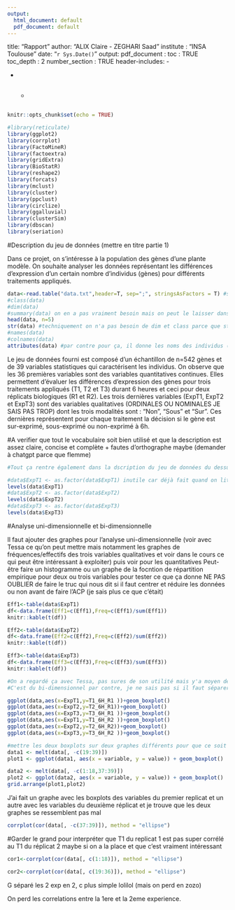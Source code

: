 ```yaml
---
output:
  html_document: default
  pdf_document: default
---
```

title: "Rapport"
author: "ALIX Claire - ZEGHARI Saad"
institute : "INSA Toulouse"
date: "`r Sys.Date()`"
output: 
  pdf_document :
    toc : TRUE
    toc_depth : 2
    number_section : TRUE
header-includes:
   - \usepackage{dsfont}
   - \usepackage{color}
   - \newcommand{\1}{\mathds{1}}
---

```r
knitr::opts_chunk$set(echo = TRUE)

#library(reticulate)
library(ggplot2)
library(corrplot)
library(FactoMineR)
library(factoextra)
library(gridExtra)
library(BioStatR)
library(reshape2)
library(forcats)
library(mclust)
library(cluster)
library(ppclust)
library(circlize)
library(ggalluvial)
library(clusterSim)
library(dbscan)
library(seriation)

```
#Description du jeu de données (mettre en titre partie 1)

Dans ce projet, on s'intéresse à la population des gènes d'une plante modèle. On souhaite analyser les données représentant les différences d'expression d'un certain nombre d'individus (gènes) pour différents traitements appliqués.

```r
data<-read.table("data.txt",header=T, sep=";", stringsAsFactors = T) #stringsAsFactors converti les variables qualitatives en factors
#class(data)
#dim(data)
#summary(data) on en a pas vraiment besoin mais on peut le laisser dans le code
head(data, n=5)
str(data) #techniquement on n'a pas besoin de dim et class parce que str les donne au début et puis names, colnames donnent les noms des variables mais on les voit déjà dans str donc inutile
#names(data)
#colnames(data)
attributes(data) #par contre pour ça, il donne les noms des individus (gènes) donc peut-être à garder juste dans le code
```
Le jeu de données fourni est composé d'un échantillon de n=542 gènes et de 39 variables statistiques qui caractérisent les individus. On observe que les 36 premières variables sont des variables quantitatives continues. Elles permettent d'évaluer les différences d'expression des gènes pour trois traitements appliqués (T1, T2 et T3) durant 6 heures et ceci pour deux réplicats biologiques (R1 et R2).
Les trois dernières variables (ExpT1, ExpT2 et ExpT3) sont des variables qualitatives (ORDINALES OU NOMINALES JE SAIS PAS TROP) dont les trois modalités sont : "Non", "Sous" et "Sur". Ces dernières représentent pour chaque traitement la décision si le gène est sur-exprimé, sous-exprimé ou non-exprimé à 6h.

#A verifier que tout le vocabulaire soit bien utilisé et que la description est assez claire, concise et complète + fautes d'orthographe maybe (demander à chatgpt parce que flemme)


```r
#Tout ça rentre également dans la dscription du jeu de données du dessus mais pas forcément utile car l'info est déjà donnée par le str(data) du dessus

#data$ExpT1 <- as.factor(data$ExpT1) inutile car déjà fait quand on lit les données
levels(data$ExpT1)
#data$ExpT2 <- as.factor(data$ExpT2)
levels(data$ExpT2)
#data$ExpT3 <- as.factor(data$ExpT3)
levels(data$ExpT3)
```
#Analyse uni-dimensionnelle et bi-dimensionnelle

Il faut ajouter des graphes pour l'analyse uni-dimensionnelle (voir avec Tessa ce qu'on peut mettre mais notamment les graphes de fréquences/effectifs des trois variables qualitatives et voir dans le cours ce qui peut être intéressant à exploiter) puis voir pour les quantitatives
Peut-être faire un histogramme ou un graphe de la focntion de répartition empirique pour deux ou trois variables pour tester ce que ça donne
NE PAS OUBLIER de faire le truc qui nous dit si il faut centrer et réduire les données ou non avant de faire l'ACP (je sais plus ce que c'était)
```r
Eff1<-table(data$ExpT1)
df<-data.frame(Eff1=c(Eff1),Freq=c(Eff1)/sum(Eff1))
knitr::kable(t(df))

Eff2<-table(data$ExpT2)
df<-data.frame(Eff2=c(Eff2),Freq=c(Eff2)/sum(Eff2))
knitr::kable(t(df))

Eff3<-table(data$ExpT3)
df<-data.frame(Eff3=c(Eff3),Freq=c(Eff3)/sum(Eff3))
knitr::kable(t(df))

```

```r
#On a regardé ça avec Tessa, pas sures de son utilité mais y'a moyen de trouver une interprétation logique avec les différences entre les différents boxplots
#C'est du bi-dimensionnel par contre, je ne sais pas si il faut séparer les deux et faire deux parties ou laisser comme ça mais on moins bien organiser le code lol

ggplot(data,aes(x=ExpT1,y=T1_6H_R1 ))+geom_boxplot()
ggplot(data,aes(x=ExpT2,y=T2_6H_R1))+geom_boxplot()
ggplot(data,aes(x=ExpT3,y=T3_6H_R1 ))+geom_boxplot()
ggplot(data,aes(x=ExpT1,y=T1_6H_R2 ))+geom_boxplot()
ggplot(data,aes(x=ExpT2,y=T2_6H_R2))+geom_boxplot()
ggplot(data,aes(x=ExpT3,y=T3_6H_R2 ))+geom_boxplot()
```
```r
#mettre les deux boxplots sur deux graphes différents pour que ce soit plus lisible
data1 <- melt(data[, -c(19:39)])
plot1 <- ggplot(data1, aes(x = variable, y = value)) + geom_boxplot()

data2 <- melt(data[, -c(1:18,37:39)])
plot2 <- ggplot(data2, aes(x = variable, y = value)) + geom_boxplot()
grid.arrange(plot1,plot2)

```
J'ai fait un graphe avec les boxplots des variables du premier replicat et un autre avec les variables du deuxième réplicat et je trouve que les deux graphes se ressemblent pas mal
```r
corrplot(cor(data[, -c(37:39)]), method = "ellipse")
```
#Garder le grand pour interpréter que T1 du replicat 1 est pas super corrélé au T1 du réplicat 2 maybe si on a la place et que c'est vraiment intéressant

```r
cor1<-corrplot(cor(data[, c(1:18)]), method = "ellipse")
```
```r
cor2<-corrplot(cor(data[, c(19:36)]), method = "ellipse")
```


G séparé les 2 exp en 2, c plus simple lolilol (mais on perd en zozo)

On perd les correlations entre la 1ere et la 2eme experience.
